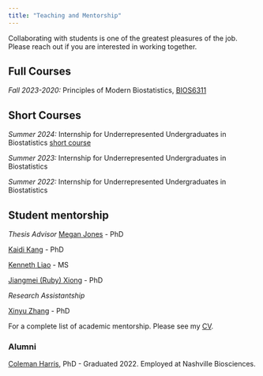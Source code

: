 ```yaml
---
title: "Teaching and Mentorship"
---
```



Collaborating with students is one of the greatest pleasures of the job. Please reach out if you are interested in working together.


## Full Courses


*Fall 2023-2020:* Principles of Modern Biostatistics,  [BIOS6311](http://simonvandekar.github.io/BIOS6311)


## Short Courses

*Summer 2024:* Internship for Underrepresented Undergraduates in Biostatistics [short course](http://simonvandekar.github.io/internshipShortCourse/)

*Summer 2023:* Internship for Underrepresented Undergraduates in Biostatistics

*Summer 2022:* Internship for Underrepresented Undergraduates in Biostatistics


## Student mentorship

*Thesis Advisor*
[Megan Jones](https://www.vanderbilt.edu/biostatistics-graduate/cpt/people/megan-taylor/) - PhD

[Kaidi Kang](https://kaidik.github.io/) - PhD

[Kenneth Liao](https://www.vanderbilt.edu/biostatistics-graduate/cpt/people/kenneth-liao/) - MS

[Jiangmei (Ruby) Xiong](https://www.vanderbilt.edu/biostatistics-graduate/cpt/people/jiangmei-xiong/) - PhD






*Research Assistantship*

[Xinyu Zhang](https://www.vumc.org/biostatistics/person/xinyu-zhang) - PhD

For a complete list of academic mentorship. Please see my [CV](Downloads/cv_Vandekar-Simon.pdf).

### Alumni

[Coleman Harris](https://colemanrharris.me/), PhD - Graduated 2022. Employed at Nashville Biosciences.
